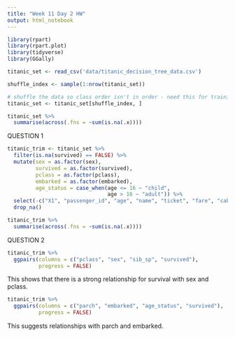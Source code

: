 ```yaml
---
title: "Week 11 Day 2 HW"
output: html_notebook
---
```


```r
library(rpart)
library(rpart.plot)
library(tidyverse)
library(GGally)
```


```r
titanic_set <- read_csv('data/titanic_decision_tree_data.csv')

shuffle_index <- sample(1:nrow(titanic_set))

# shuffle the data so class order isn't in order - need this for training/testing split later on 
titanic_set <- titanic_set[shuffle_index, ]
```

```r
titanic_set %>% 
  summarise(across(.fns = ~sum(is.na(.x))))
```
QUESTION 1
```r
titanic_trim <- titanic_set %>% 
  filter(is.na(survived) == FALSE) %>% 
  mutate(sex = as.factor(sex),
         survived = as.factor(survived),
         pclass = as.factor(pclass),
         embarked = as.factor(embarked),
         age_status = case_when(age <= 16 ~ "child",
                                age > 16 ~ "adult")) %>% 
  select(-c("X1", "passenger_id", "age", "name", "ticket", "fare", "cabin")) %>% 
  drop_na()
```

```r
titanic_trim %>% 
  summarise(across(.fns = ~sum(is.na(.x))))
```
QUESTION 2
```r
titanic_trim %>% 
  ggpairs(columns = c("pclass", "sex", "sib_sp", "survived"),
          progress = FALSE)
```

This shows that there is a strong relationship for survival with sex and pclass.

```r
titanic_trim %>% 
  ggpairs(columns = c("parch", "embarked", "age_status", "survived"),
          progress = FALSE)
```
This suggests relationships with parch and embarked.
